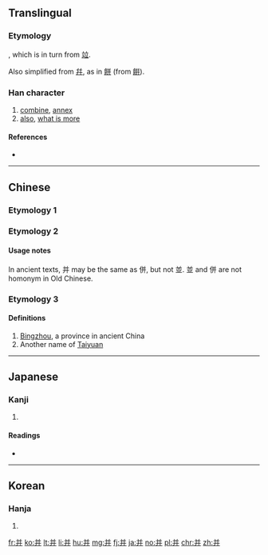 {{also|幷|並|併|开}}
==Translingual==
{{zh-hanzi-box|并|[[並]]}}

===Etymology===
{{Han simp|並}}, which is in turn from [[竝]].

Also simplified from [[幷]], as in [[餅]] (from [[餠]]).

===Han character===
{{Han char|rn=51|rad=干|as=05|sn=8|four=8044<sub>1</sub>|canj=廿廿 (TT), X廿廿 (XTT)|ids=⿱[[丷]][[开]]}}

# [[combine]], [[annex]]
# [[also]], [[what is more]]

====References====
* {{Han ref|kx=0340.031|dkj=09170|dj=0649.020|hdz=10242.060|uh=5E76|ud=24182|bh=A67D|bd=42621}}

----
==Chinese==
===Etymology 1===
{{zh-see|並}}
===Etymology 2===
{{zh-see|併|v}}
====Usage notes====
In ancient texts, 并 may be the same as 併, but not 並. 並 and 併 are not homonym in Old Chinese.
===Etymology 3===
{{zh-forms}}
{{zh-pron
|m=bīng
|cat=pn
}}
====Definitions====
{{zh-hanzi}}

# [[Bingzhou]], a province in ancient China
# Another name of [[Taiyuan]]
----

==Japanese==

===Kanji===
{{ja-kanji|grade=|rs=干05}}

# {{defn|lang=ja|sort=干05}}

====Readings====
* {{ja-readings|goon=[[ひょう]] (hyō), from [[ひゃう]]|kanon=[[へい]] (hei)|kun=[[あわせる]] (awaseru), [[ならぶ]] (narabu)}}

----

==Korean==

===Hanja===
{{ko-hanja|hangeul=경|rv=yeong|mr=yŏng}}

# {{defn|lang=ko|sort=干05}}

[[fr:并]]
[[ko:并]]
[[lt:并]]
[[li:并]]
[[hu:并]]
[[mg:并]]
[[fj:并]]
[[ja:并]]
[[no:并]]
[[pl:并]]
[[chr:并]]
[[zh:并]]